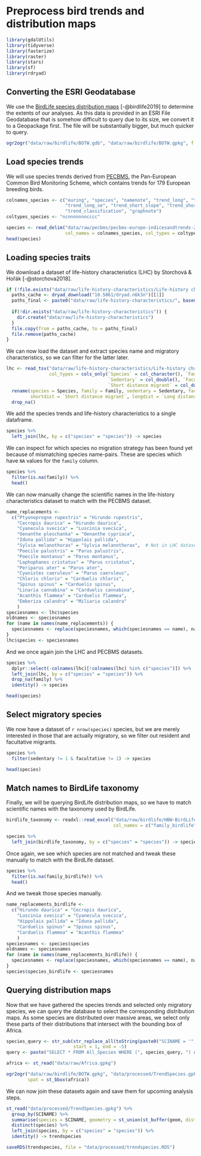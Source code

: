 # Preprocess bird trends and distribution maps

```r
library(gdalUtils)
library(tidyverse)
library(fasterize)
library(raster)
library(stars)
library(sf)
library(rdryad)
```

## Converting the ESRI Geodatabase

We use the [BirdLife species distribution maps](http://datazone.birdlife.org/species/requestdis) [-@birdlife2019] to determine the extents of our analyses. As this data is provided in an ESRI File Geodatabase that is somehow difficult to query due to its size, we convert it to a Geopackage first. The file will be substantially bigger, but much quicker to query.

```r
ogr2ogr("data/raw/birdlife/BOTW.gdb", "data/raw/birdlife/BOTW.gpkg", f = "GPKG", nlt = "MULTIPOLYGON", sql = "SELECT * FROM All_Species", progress = TRUE)
```

## Load species trends

We will use species trends derived from [PECBMS](https://pecbms.info/trends-and-indicators/species-trends/), the Pan-European Common Bird Monitoring Scheme, which contains trends for 179 European breeding birds.

```r
colnames_species <- c("euring", "species", "namenote", "trend_long", "trend_short", "trend_long_slope",
                      "trend_long_se", "trend_short_slope", "trend_short_se", "habitat", "common_name",
                      "trend_classification", "graphnote")
coltypes_species <- "ncnnnnnnncccc"

species <- read_delim("data/raw/pecbms/pecbms-europe-indicesandtrends-2019.csv", delim = ";", 
                      col_names = colnames_species, col_types = coltypes_species, skip = 1)
head(species)
```

## Loading species traits

We download a dataset of life-history characteristics (LHC) by Storchová & Hořák [-@storchova2018].

```r
if (!file.exists("data/raw/life-history-characteristics/Life-history characteristics of European birds.txt")) {
  paths_cache <- dryad_download("10.5061/dryad.n6k3n")[[1]]
  paths_final <- paste0("data/raw/life-history-characteristics/", basename(paths_cache))
  
  if(!dir.exists("data/raw/life-history-characteristics")) {
    dir.create("data/raw/life-history-characteristics")
  }
  file.copy(from = paths_cache, to = paths_final)
  file.remove(paths_cache)
}
```
We can now load the dataset and extract species name and migratory characteristics, so we can filter for the latter later.

```r
lhc <- read_tsv("data/raw/life-history-characteristics/Life-history characteristics of European birds.txt",
                col_types = cols_only(`Species` = col_character(), `Family` = col_character(),
                                      `Sedentary` = col_double(), `Facultative migrant` = col_double(),
                                      `Short distance migrant` = col_double(), `Long distance migrant` = col_double())) %>%
  rename(species = Species, family = Family, sedentary = Sedentary, facultative = `Facultative migrant`, 
         shortdist = `Short distance migrant`, longdist = `Long distance migrant`) %>%
  drop_na()
```

We add the species trends and life-history characteristics to a single dataframe.

```r
species %>%
  left_join(lhc, by = c("species" = "species")) -> species
```

We can inspect for which species no migration strategy has been found yet because of mismatching species name-pairs. These are species which have `NA` values for the `family` column.

```r
species %>%
  filter(is.na(family)) %>%
  head()
```

We can now manually change the scientific names in the life-history characteristics dataset to match with the PECBMS dataset.

```r
name_replacements <-
  c("Ptyonoprogne rupestris" = "Hirundo rupestris",
    "Cecropis daurica" = "Hirundo daurica",
    "Cyanecula svecica" = "Luscinia svecica",
    "Oenanthe pleschanka" = "Oenanthe cypriaca",
    "Iduna pallida" = "Hippolais pallida",
    "Sylvia melanothorax" = "Sylvia melanothorax",  # Not in LHC dataset
    "Poecile palustris" = "Parus palustris",
    "Poecile montanus" = "Parus montanus",
    "Lophophanes cristatus" = "Parus cristatus",
    "Periparus ater" = "Parus ater",
    "Cyanistes caeruleus" = "Parus caeruleus",
    "Chloris chloris" = "Carduelis chloris",
    "Spinus spinus" = "Carduelis spinus",
    "Linaria cannabina" = "Carduelis cannabina",
    "Acanthis flammea" = "Carduelis flammea",
    "Emberiza calandra" = "Miliaria calandra"
    )
speciesnames <- lhc$species
oldnames <- speciesnames
for (name in names(name_replacements)) {
  speciesnames <- replace(speciesnames, which(speciesnames == name), name_replacements[name])
}
lhc$species <- speciesnames
```

And we once again join the LHC and PECBMS datasets.

```r
species %>%
  dplyr::select(-colnames(lhc)[!colnames(lhc) %in% c("species")]) %>%
  left_join(lhc, by = c("species" = "species")) %>%
  drop_na(family) %>%
  identity() -> species

head(species)
```

## Select migratory species

We now have a dataset of `r nrow(species)` species, but we are merely interested in those that are actually migratory, so we filter out resident and facultative migrants.

```r
species %>%
  filter(sedentary != 1 & facultative != 1) -> species

head(species)
```

## Match names to BirdLife taxonomy

Finally, we will be querying BirdLife distribution maps, so we have to match scientific names with the taxonomy used by BirdLife.

```r
birdlife_taxonomy <- readxl::read_excel("data/raw/birdlife/HBW-BirdLife_List_of_Birds_v4.xlsx", 
                                        col_names = c("family_birdlife", "common_name_birdlife", "species", "iucn_redlist"))

species %>%
  left_join(birdlife_taxonomy, by = c("species" = "species")) -> species
```

Once again, we see which species are not matched and tweak these manually to match with the BirdLife dataset.

```r
species %>%
  filter(is.na(family_birdlife)) %>%
  head()
```

And we tweak those species manually.

```r
name_replacements_birdlife <-
  c("Hirundo daurica" = "Cecropis daurica",
    "Luscinia svecica" = "Cyanecula svecica",
    "Hippolais pallida" = "Iduna pallida",
    "Carduelis spinus" = "Spinus spinus",
    "Carduelis flammea" = "Acanthis flammea"
    )
speciesnames <- species$species
oldnames <- speciesnames
for (name in names(name_replacements_birdlife)) {
  speciesnames <- replace(speciesnames, which(speciesnames == name), name_replacements_birdlife[name])
}
species$species_birdlife <- speciesnames
```

## Querying distribution maps

Now that we have gathered the species trends and selected only migratory species, we can query the database to select the corresponding distribution maps. As some species are distributed over massive areas, we select only these parts of their distributions that intersect with the bounding box of Africa.

```r
species_query <- str_sub(str_replace_all(toString(paste0("SCINAME = '", species$species_birdlife, "' OR ")), " OR , ", " OR "),
                         start = 1, end = -5)
query <- paste("SELECT * FROM All_Species WHERE (", species_query, ") AND PRESENCE = 1 AND SEASONAL = 3", sep = "")

africa <- st_read("data/raw/Africa.gpkg")

ogr2ogr("data/raw/birdlife/BOTW.gpkg", "data/processed/TrendSpecies.gpkg", sql = query, f = "GPKG", nlt = "MULTIPOLYGON", progress = TRUE,
        spat = st_bbox(africa))
```

We can now join these datasets again and save them for upcoming analysis steps.

```r
st_read("data/processed/TrendSpecies.gpkg") %>%
  group_by(SCINAME) %>%
  summarise(species = SCINAME, geometry = st_union(st_buffer(geom, dist = 0))) %>%
  distinct(species) %>%
  left_join(species, by = c("species" = "species")) %>%
  identity() -> trendspecies

saveRDS(trendspecies, file = "data/processed/trendspecies.RDS")
```
